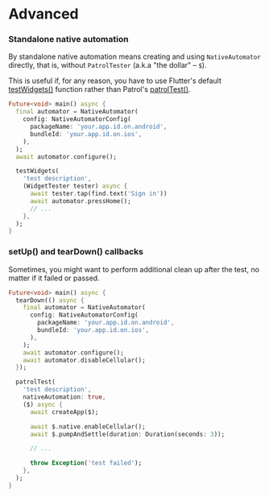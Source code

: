 # Advanced

### Standalone native automation

By standalone native automation means creating and using `NativeAutomator`
directly, that is, without `PatrolTester` (a.k.a "the dollar" – `$`).

This is useful if, for any reason, you have to use Flutter's default
[testWidgets()][test_widgets] function rather than Patrol's
[patrolTest()][patrol_test].

```dart title="integration_test/app_test.dart"
Future<void> main() async {
  final automator = NativeAutomator(
    config: NativeAutomatorConfig(
      packageName: 'your.app.id.on.android',
      bundleId: 'your.app.id.on.ios',
    ),
  );
  await automator.configure();

  testWidgets(
    'test description',
    (WidgetTester tester) async {
      await tester.tap(find.text('Sign in'))
      await automator.pressHome();
      // ...
    },
  );
}
```

### setUp() and tearDown() callbacks

Sometimes, you might want to perform additional clean up after the test, no
matter if it failed or passed.

```dart title="integration_test/app_test.dart"
Future<void> main() async {
  tearDown(() async {
    final automator = NativeAutomator(
      config: NativeAutomatorConfig(
        packageName: 'your.app.id.on.android',
        bundleId: 'your.app.id.on.ios',
      ),
    );
    await automator.configure();
    await automator.disableCellular();
  });

  patrolTest(
    'test description',
    nativeAutomation: true,
    ($) async {
      await createApp($);

      await $.native.enableCellular();
      await $.pumpAndSettle(duration: Duration(seconds: 3));

      // ...

      throw Exception('test failed');
    },
  );
}
```

[test_widgets]: https://api.flutter.dev/flutter/flutter_test/testWidgets.html
[patrol_test]: https://pub.dev/documentation/patrol/latest/patrol/patrolTest.html
